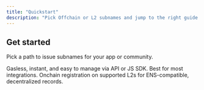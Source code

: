 ```yaml
---
title: "Quickstart"
description: "Pick Offchain or L2 subnames and jump to the right guide."
---
```


## Get started

Pick a path to issue subnames for your app or community.

<CardGroup>
  <Card
    title="Offchain Subnames (Recommended)"
    icon="block"
    href="/developer-guide/guide/create-offchain-subnames"
    aria-label="Create Offchain Subnames Guide"
  >
    Gasless, instant, and easy to manage via API or JS SDK. Best for most integrations.
  </Card>
  <Card
    title="L2 Subnames (Onchain)"
    icon="square-code"
    href="/developer-guide/guide/mint-l1-l2-subnames"
    aria-label="Mint L2 Subnames Guide"
  >
    Onchain registration on supported L2s for ENS-compatible, decentralized records.
  </Card>
</CardGroup>

